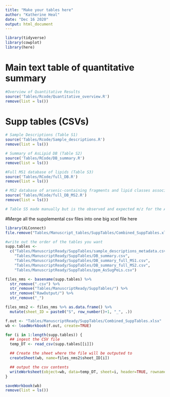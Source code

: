 ```yaml
---
title: "Make your tables here"
author: "Katherine Heal"
date: "Dec 16 2020"
output: html_document
---
```


```r
library(tidyverse)
library(cowplot)
library(here)
```

# Main text table of quantitative summary
```r
#Overview of Quantitative Results
source('Tables/Rcode/Quantitative_overview.R')
remove(list = ls())
```

# Supp tables (CSVs)
```r
# Sample Descriptions (Table S1)
source('Tables/Rcode/Sample_descriptions.R')
remove(list = ls())

# Summary of AsLipid DB (Table S2)
source('Tables/RCode/DB_summary.R')
remove(list = ls())

#Full MS1 database of lipids (Table S3)
source('Tables/RCode/full_DB.R')
remove(list = ls())

# MS2 database of arsenic-containing fragments and lipid classes associated with each (Table S4)
source('Tables/RCode/full_DB_MS2.R')
remove(list = ls())

# Table S5 made manually but is the observed and expected m/z for the AsSugPeL
```

#Merge all the supplemental csv files into one big xcel file here
```r
library(XLConnect) 
file.remove("Tables/Manuscript_tables/SuppTables/Combined_SuppTables.xlsx")

#write out the order of the tables you want
supp.tables <- 
  c("Tables/ManuscriptReady/SuppTables/sample_descriptions_metadata.csv",
    "Tables/ManuscriptReady/SuppTables/DB_summary.csv",
    "Tables/ManuscriptReady/SuppTables/DB_summary_full_MS1.csv",
    "Tables/ManuscriptReady/SuppTables/DB_summary_full_MS2.csv",
    "Tables/ManuscriptReady/SuppTables/ppm_AsSugPeLs.csv")

files_nms <- basename(supp.tables) %>% 
  str_remove(".csv") %>%
  str_remove("Tables/ManuscriptReady/SuppTables/") %>%
  str_remove("RawOutput/") %>%
  str_remove("_") 

files_nms2 <- files_nms %>% as.data.frame() %>%
  mutate(sheet_ID = paste0("S", row_number()+1, "_", .))

f.out <- "Tables/ManuscriptReady/SuppTables/Combined_SuppTables.xlsx"
wb <- loadWorkbook(f.out, create=TRUE)

for (i in 1:length(supp.tables)) {
  ## ingest the CSV file
  temp_DT <- read_csv(supp.tables[[i]])

  ## Create the sheet where the file will be outputed to 
  createSheet(wb, name=files_nms2$sheet_ID[i])

  ## output the csv contents
  writeWorksheet(object=wb, data=temp_DT, sheet=i, header=TRUE, rownames=NULL)
}

saveWorkbook(wb)
remove(list = ls())

```
